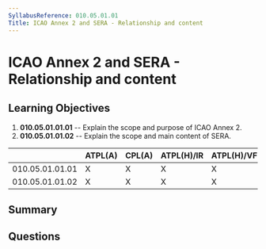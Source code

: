 ```yaml
---
SyllabusReference: 010.05.01.01
Title: ICAO Annex 2 and SERA - Relationship and content
---
```


# ICAO Annex 2 and SERA - Relationship and content

## Learning Objectives

1.  **010.05.01.01.01** -- Explain the scope and purpose of ICAO Annex 2.
2.  **010.05.01.01.02** -- Explain the scope and main content of SERA.

|                 | ATPL(A) | CPL(A) | ATPL(H)/IR | ATPL(H)/VFR | CPL(H) | IR | CBIR(A) |
| --------------- | ------- | ------ | ---------- | ----------- | ------ | -- | ------- |
| 010.05.01.01.01 | X       | X      | X          | X           | X      | X  |         |
| 010.05.01.01.02 | X       | X      | X          | X           | X      | X  |         |

## Summary

## Questions
